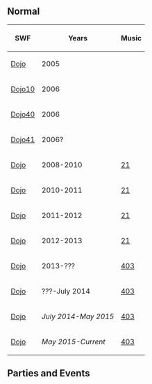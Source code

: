 {{CPW|Dojo|Dojo}}

==Normal==
<center>
{|class="wikitable" border="1"
!SWF!!Years!!Music
|-
|[[Media:ArtworkRoomsDojo.swf|Dojo]]||2005||
|-
|[[Media:ArtworkRoomsDojo10.swf|Dojo10]]||2006||
|-
|[[Media:ArtworkRoomsDojo40.swf|Dojo40]]||2006||
|-
|[[Media:ArtworkRoomsDojo41.swf|Dojo41]]||2006?||
|-
|[[Media:RoomsDojo.swf|Dojo]]||2008-2010||[[Media:Music21.swf|21]]
|-
|[[Media:RoomsDojo 2.swf|Dojo]]||2010-2011||[[Media:Music21.swf|21]]
|-
|[[Media:RoomsDojo 3.swf|Dojo]]||2011-2012||[[Media:Music21.swf|21]]
|-
|[[Media:RoomsDojo 4.swf|Dojo]]||2012-2013||[[Media:Music21.swf|21]]
|-
|[[Media:RoomsDojo 5.swf|Dojo]]||2013-???||[[Media:Music403.swf|403]]
|-
|[[Media:RoomsDojo 6.swf|Dojo]]||???-July 2014||[[Media:Music403.swf|403]]
|-
|[[Media:RoomsDojo 7.swf|Dojo]]||''July 2014-May 2015''||[[Media:Music403.swf|403]]
|-
|[[Media:RoomsDojo-May2015.swf|Dojo]]||''May 2015-Current''||[[Media:Music403.swf|403]]
|}
</center>

==Parties and Events==


{{Places}}
